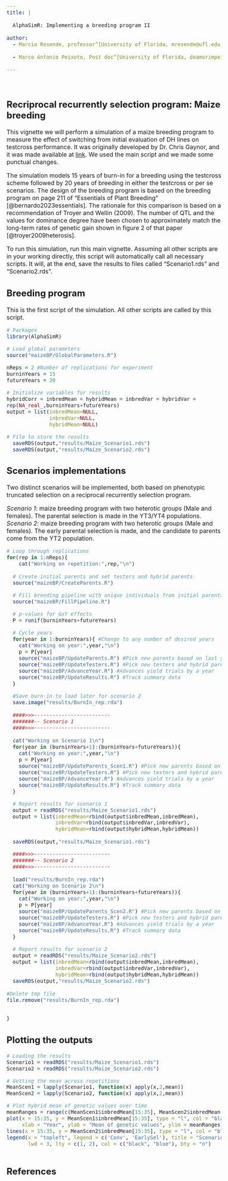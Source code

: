 ```yaml
---
title: |
  
  AlphaSimR: Implementing a breeding program II
  
author: 
  - Marcio Resende, professor^[University of Florida, mresende@ufl.edu]
 
  - Marco Antonio Peixoto, Post doc^[University of Florida, deamorimpeixotom@ufl.edu]
  
---
```



```{=html}
<style type="text/css">
  body{
  font-size: 12pt;
}
</style>
```


<br>

## Recriprocal recurrently selection program: Maize breeding

This vignette we will perform a simulation of a maize breeding program to measure the effect of switching from initial evaluation of DH lines on testcross performance. It was originally developed by Dr. Chris Gaynor, and it was made available at [link](https://github.com/gaynorr/AlphaSimR_Examples). We used the main script and we made some punctual changes.

The simulation models 15 years of burn-in for a breeding using the testcross scheme followed by 20 years of breeding in either the testcross or per se scenarios. The design of the breeding program is based on the breeding program on page 211 of "Essentials of Plant Breeding" [@bernardo2023essentials]. The rationale for this comparison is based on a recommendation of Troyer and Wellin (2009). The number of QTL and the values for dominance degree have been chosen to approximately match the long-term rates of genetic gain shown in figure 2 of that paper [@troyer2009heterosis]. 


To run this simulation, run this main vignette. Assuming all other scripts are in your working directly, this script will automatically call all necessary scripts. It will, at the end, save the results to files called "Scenario1.rds" and "Scenario2.rds". 


## Breeding program

This is the first script of the simulation. All other scripts are called by this script.


```r

# Packages
library(AlphaSimR)

# Load global parameters
source("maizeBP/GlobalParameters.R")

nReps = 2 #Number of replications for experiment
burninYears = 15
futureYears = 20

# Initialize variables for results
hybridCorr = inbredMean = hybridMean = inbredVar = hybridVar =
rep(NA_real_,burninYears+futureYears)
output = list(inbredMean=NULL,
              inbredVar=NULL,
              hybridMean=NULL)

# File to store the results
  saveRDS(output,"results/Maize_Scenario1.rds")
  saveRDS(output,"results/Maize_Scenario2.rds")
```


## Scenarios implementations

Two distinct scenarios will be implemented, both based on phenotypic truncated selection on a reciprocal recurrently selection program.

*Scenario 1*: maize breeding program with two heterotic groups (Male and females). The parental selection is made in the YT3/YT4 populations.  
*Scenario 2*: maize breeding program with two heterotic groups (Male and females). The early parental selection is made, and the candidate to parents come from the YT2 population.



```r
# Loop through replications
for(rep in 1:nReps){
    cat("Working on repetition:",rep,"\n")
  
  # Create initial parents and set testers and hybrid parents
  source("maizeBP/CreateParents.R")

  # Fill breeding pipeline with unique individuals from initial parents
  source("maizeBP/FillPipeline.R")

  # p-values for GxY effects
  P = runif(burninYears+futureYears)

  # Cycle years
  for(year in 1:burninYears){ #Change to any number of desired years
    cat("Working on year:",year,"\n")
    p = P[year]
    source("maizeBP/UpdateParents.R") #Pick new parents based on last year's data
    source("maizeBP/UpdateTesters.R") #Pick new testers and hybrid parents
    source("maizeBP/AdvanceYear.R") #Advances yield trials by a year
    source("maizeBP/UpdateResults.R") #Track summary data
  }

  #Save burn-in to load later for scenario 2
  save.image("results/BurnIn_rep.rda")
  
  ####>>>-------------------------
  #######-- Scenario 1
  ####>>>-------------------------
  
  cat("Working on Scenario 1\n")
  for(year in (burninYears+1):(burninYears+futureYears)){
    cat("Working on year:",year,"\n")
    p = P[year]
    source("maizeBP/UpdateParents_Scen1.R") #Pick new parents based on last year's data
    source("maizeBP/UpdateTesters.R") #Pick new testers and hybrid parents
    source("maizeBP/AdvanceYear.R") #Advances yield trials by a year
    source("maizeBP/UpdateResults.R") #Track summary data
  }

  # Report results for scenario 1
  output = readRDS("results/Maize_Scenario1.rds")
  output = list(inbredMean=rbind(output$inbredMean,inbredMean),
                inbredVar=rbind(output$inbredVar,inbredVar),
                hybridMean=rbind(output$hybridMean,hybridMean))
  
  saveRDS(output,"results/Maize_Scenario1.rds")

  ####>>>-------------------------
  #######-- Scenario 2
  ####>>>-------------------------
  
  load("results/BurnIn_rep.rda")
  cat("Working on Scenario 2\n")
  for(year in (burninYears+1):(burninYears+futureYears)){
    cat("Working on year:",year,"\n")
    p = P[year]
    source("maizeBP/UpdateParents_Scen2.R") #Pick new parents based on last year's data
    source("maizeBP/UpdateTesters.R") #Pick new testers and hybrid parents
    source("maizeBP/AdvanceYear.R") #Advances yield trials by a year
    source("maizeBP/UpdateResults.R") #Track summary data
  }

  # Report results for scenario 2
  output = readRDS("results/Maize_Scenario2.rds")
  output = list(inbredMean=rbind(output$inbredMean,inbredMean),
                inbredVar=rbind(output$inbredVar,inbredVar),
                hybridMean=rbind(output$hybridMean,hybridMean))
  saveRDS(output,"results/Maize_Scenario2.rds")
  
#Delete tmp file
file.remove("results/BurnIn_rep.rda")


}


```

## Plotting the outputs

```r
# Loading the results
Scenario1 = readRDS("results/Maize_Scenario1.rds")
Scenario2 = readRDS("results/Maize_Scenario2.rds")

# Getting the mean across repetitions
MeanScen1 = lapply(Scenario1, function(x) apply(x,2,mean))
MeanScen2 = lapply(Scenario2, function(x) apply(x,2,mean))

# Plot hybrid mean of genetic values over time
meanRanges = range(c(MeanScen1$inbredMean[15:35], MeanScen2$inbredMean[15:35]))
plot(x = 15:35, y = MeanScen1$inbredMean[15:35], type = "l", col = "black", lwd = 3,
     xlab = "Year", ylab = "Mean of genetic values", ylim = meanRanges)
lines(x = 15:35, y = MeanScen2$inbredMean[15:35], type = "l", col = "blue", lwd = 3)
legend(x = "topleft", legend = c('Conv', 'EarlySel'), title = "Scenarios",
       lwd = 3, lty = c(1, 2), col = c("black", "blue"), bty = "n")



```



## References

::: {#refs}
:::
